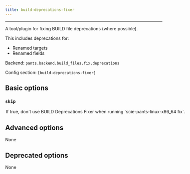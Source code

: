 ```yaml
---
title: build-deprecations-fixer
---
```



---

A tool/plugin for fixing BUILD file deprecations (where possible).

This includes deprecations for:

  - Renamed targets
  - Renamed fields

Backend: <span className="color--primary">`pants.backend.build_files.fix.deprecations`</span>

Config section: <span className="color--primary">`[build-deprecations-fixer]`</span>

<span className={styles.options}>

## Basic options

### `skip`

<Option
  cli_repr={`--[no-]build-deprecations-fixer-skip`}
  env_repr='PANTS_BUILD_DEPRECATIONS_FIXER_SKIP'
  default_repr={`False`}
>
If true, don&#x27;t use BUILD Deprecations Fixer when running `scie-pants-linux-x86_64 fix`.
</Option>

## Advanced options

None

## Deprecated options

None

</span>
